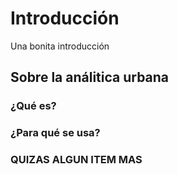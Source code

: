 # Introducción {#intro}

Una bonita introducción

## Sobre la análitica urbana

### ¿Qué es?

### ¿Para qué se usa?

### QUIZAS ALGUN ITEM MAS
